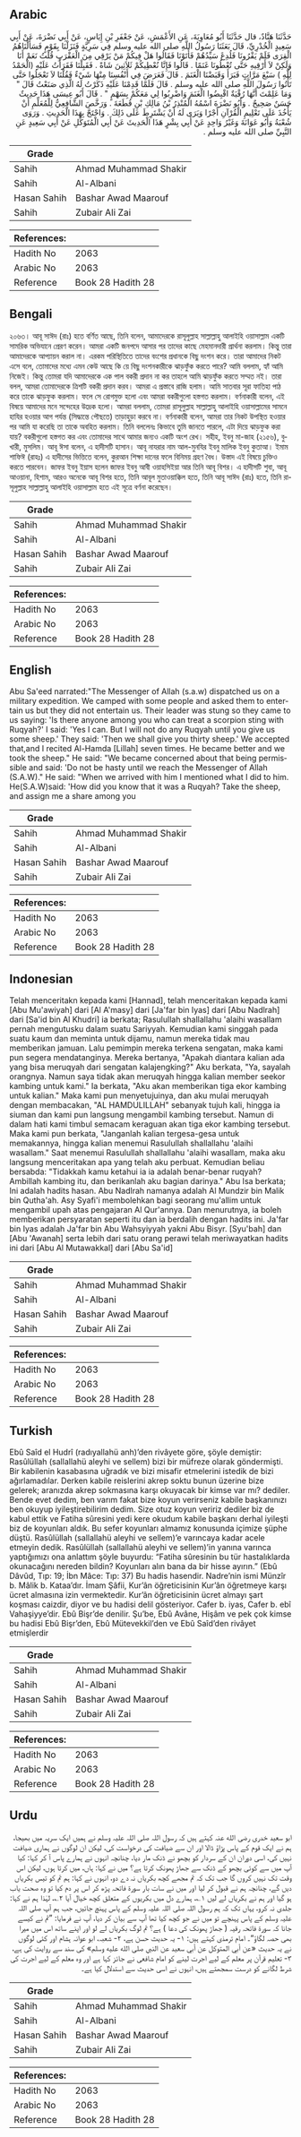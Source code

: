 ## Arabic


<div dir="rtl" lang="ar" style={{fontSize:'larger',backgroundColor:'#f8f9fa',padding:20}}>
حَدَّثَنَا هَنَّادٌ، قال حَدَّثَنَا أَبُو مُعَاوِيَةَ، عَنِ الأَعْمَشِ، عَنْ جَعْفَرِ بْنِ إِيَاسٍ، عَنْ أَبِي نَضْرَةَ، عَنْ أَبِي سَعِيدٍ الْخُدْرِيِّ، قَالَ بَعَثَنَا رَسُولُ اللَّهِ صلى الله عليه وسلم فِي سَرِيَّةٍ فَنَزَلْنَا بِقَوْمٍ فَسَأَلْنَاهُمُ الْقِرَى فَلَمْ يَقْرُونَا فَلُدِغَ سَيِّدُهُمْ فَأَتَوْنَا فَقَالُوا هَلْ فِيكُمْ مَنْ يَرْقِي مِنَ الْعَقْرَبِ قُلْتُ نَعَمْ أَنَا وَلَكِنْ لاَ أَرْقِيهِ حَتَّى تُعْطُونَا غَنَمًا ‏.‏ قَالُوا فَإِنَّا نُعْطِيكُمْ ثَلاَثِينَ شَاةً ‏.‏ فَقَبِلْنَا فَقَرَأْتُ عَلَيْهِ ‏(‏الْحَمْدُ لِلَّهِ ‏)‏ سَبْعَ مَرَّاتٍ فَبَرَأَ وَقَبَضْنَا الْغَنَمَ ‏.‏ قَالَ فَعَرَضَ فِي أَنْفُسِنَا مِنْهَا شَيْءٌ فَقُلْنَا لاَ تَعْجَلُوا حَتَّى تَأْتُوا رَسُولَ اللَّهِ صلى الله عليه وسلم ‏.‏ قَالَ فَلَمَّا قَدِمْنَا عَلَيْهِ ذَكَرْتُ لَهُ الَّذِي صَنَعْتُ قَالَ ‏"‏ وَمَا عَلِمْتَ أَنَّهَا رُقْيَةٌ اقْبِضُوا الْغَنَمَ وَاضْرِبُوا لِي مَعَكُمْ بِسَهْمٍ ‏"‏ ‏.‏ قَالَ أَبُو عِيسَى هَذَا حَدِيثٌ حَسَنٌ صَحِيحٌ ‏.‏ وَأَبُو نَضْرَةَ اسْمُهُ الْمُنْذِرُ بْنُ مَالِكِ بْنِ قُطَعَةَ ‏.‏ وَرَخَّصَ الشَّافِعِيُّ لِلْمُعَلِّمِ أَنْ يَأْخُذَ عَلَى تَعْلِيمِ الْقُرْآنِ أَجْرًا وَيَرَى لَهُ أَنْ يَشْتَرِطَ عَلَى ذَلِكَ ‏.‏ وَاحْتَجَّ بِهَذَا الْحَدِيثِ ‏.‏ وَرَوَى شُعْبَةُ وَأَبُو عَوَانَةَ وَغَيْرُ وَاحِدٍ عَنْ أَبِي بِشْرٍ هَذَا الْحَدِيثَ عَنْ أَبِي الْمُتَوَكِّلِ عَنْ أَبِي سَعِيدٍ عَنِ النَّبِيِّ صلى الله عليه وسلم ‏.‏
</div>
<div style={{backgroundColor:'#f8f9fa',padding:20, marginBottom: 10}}><table> <thead> <tr> <th>Grade</th> <th></th> </tr> </thead> <tbody> <tr><td>Sahih</td><td>Ahmad Muhammad Shakir</td></tr><tr><td>Sahih</td><td>Al-Albani</td></tr><tr><td>Hasan Sahih</td><td>Bashar Awad Maarouf</td></tr><tr><td>Sahih</td><td>Zubair Ali Zai</td></tr></tbody></table><table> <thead> <tr> <th>References:</th> <th></th> </tr> </thead> <tbody><tr><td>Hadith No</td><td>2063</td></tr><tr><td>Arabic No</td><td>2063</td></tr><tr><td>Reference</td><td>Book 28 Hadith 28</td></tr></tbody></table></div>

## Bengali


<div dir="ltr" lang="bn" style={{fontSize:'larger',backgroundColor:'#f8f9fa',padding:20}}>
২০৬৩। আবূ সাঈদ (রাঃ) হতে বর্ণিত আছে, তিনি বলেন, আমাদেরকে রাসূলুল্লাহ সাল্লাল্লাহু আলাইহি ওয়াসাল্লাম একটি সামরিক অভিযানে প্রেরণ করেন। আমরা একটি জনপদে আসার পর তাদের কাছে মেহমানদারী প্রার্থনা করলাম। কিন্তু তারা আমাদেরকে আপ্যায়ন করাল না। এরকম পরিস্থিতিতে তাদের বংশের প্রধানকে বিছু দংশন করে। তারা আমাদের নিকট এসে বলে, তোমাদের মধ্যে এমন কেউ আছে কি য়ে বিছু দংশনকারীকে ঝাড়ফুঁক করতে পারে? আমি বললাম, হ্যাঁ আমি নিজেই। কিন্তু তোমরা যদি আমাদেরকে এক পাল বকরী প্রদান না কর তাহলে আমি ঝাড়ফুঁক করতে সম্মত নই। তারা বলল, আমরা তোমাদেরকে ত্রিশটি বকরী প্রদান করব। আমরা এ প্রস্তাবে রাজি হলাম। আমি সাতবার সূরা ফাতিহা পাঠ করে তাকে ঝাড়ফুক করলাম। ফলে সে রোগমুক্ত হলো এবং আমরা বকরীগুলো হস্তগত করলাম। বর্ণনাকারী বলেন, এই বিষয়ে আমাদের মনে সন্দেহের উদ্রেক হলো। আমরা বললাম, তোমরা রাসূলুল্লাহ সাল্লাল্লাহু আলাইহি ওয়াসাল্লামের সামনে হাযির হওয়ার আগ পর্যন্ত (সিদ্ধান্তে পৌছতে) তাড়াহুড়া করবে না। বর্ণনাকারী বলেন, আমরা তার নিকট উপস্থিত হওয়ার পর আমি যা করেছি তা তাকে অবহিত করলাম। তিনি বললেনঃ কিভাবে তুমি জানতে পারলে, এটা দিয়ে ঝাড়ফুক করা যায়? বকরীগুলো হস্তগত কর এবং তোমাদের সাথে আমার জন্যও একটি অংশ রেখ। সহীহ, ইবনু মা-জাহ (২১৫৬), বুখারী, মুসলিম। আবূ ঈসা বলেন, এ হাদীসটি হাসান। আবূ নাযরার নাম আল-মুনযির ইবনু মালিক ইবনু কুতাআ। ইমাম শাফিঈ (রাহঃ) এ হাদীসের ভিত্তিতে বলেন, কুরআন শিক্ষা দানের ফলে বিনিময় গ্রহণ বৈধ। উস্তাদ এই বিষয়ে চুক্তিও করতে পারবেন। জাফর ইবনু ইয়াস হলেন জাফর ইবনু আবী ওয়াহসিইয়া আর তিনি আবূ বিশর। এ হাদীসটি শুবা, আবূ আওয়ানা, হিশাম, আরও অনেকে আবূ বিশর হতে, তিনি আবূল মুতাওয়াক্কিল হতে, তিনি আবূ সাঈদ (রাঃ) হতে, তিনি রাসূলুল্লাহ সাল্লাল্লাহু আলাইহি ওয়াসাল্লাম হতে এই সূত্রে বর্ণনা করেছেন।
</div>
<div style={{backgroundColor:'#f8f9fa',padding:20, marginBottom: 10}}><table> <thead> <tr> <th>Grade</th> <th></th> </tr> </thead> <tbody> <tr><td>Sahih</td><td>Ahmad Muhammad Shakir</td></tr><tr><td>Sahih</td><td>Al-Albani</td></tr><tr><td>Hasan Sahih</td><td>Bashar Awad Maarouf</td></tr><tr><td>Sahih</td><td>Zubair Ali Zai</td></tr></tbody></table><table> <thead> <tr> <th>References:</th> <th></th> </tr> </thead> <tbody><tr><td>Hadith No</td><td>2063</td></tr><tr><td>Arabic No</td><td>2063</td></tr><tr><td>Reference</td><td>Book 28 Hadith 28</td></tr></tbody></table></div>

## English


<div dir="ltr" lang="en" style={{fontSize:'larger',backgroundColor:'#f8f9fa',padding:20}}>
Abu Sa'eed narrated:"The Messenger of Allah (s.a.w) dispatched us on a military expedition. We camped with some people and asked them to entertain us but they did not entertain us. Their leader was stung so they came to us saying: 'Is there anyone among you who can treat a scorpion sting with Ruqyah?' I said: 'Yes I can. But I will not do any Ruqyah until you give us some sheep.' They said: 'Then we shall give you thirty sheep.' We accepted that,and I recited Al-Hamda [Lillah] seven times. He became better and we took the sheep." He said: "We became concerned about that being permissible and said: 'Do not be hasty until we reach the Messenger of Allah (S.A.W)." He said: "When we arrived with him I mentioned what I did to him. He(S.A.W)said: 'How did you know that it was a Ruqyah? Take the sheep, and assign me a share among you
</div>
<div style={{backgroundColor:'#f8f9fa',padding:20, marginBottom: 10}}><table> <thead> <tr> <th>Grade</th> <th></th> </tr> </thead> <tbody> <tr><td>Sahih</td><td>Ahmad Muhammad Shakir</td></tr><tr><td>Sahih</td><td>Al-Albani</td></tr><tr><td>Hasan Sahih</td><td>Bashar Awad Maarouf</td></tr><tr><td>Sahih</td><td>Zubair Ali Zai</td></tr></tbody></table><table> <thead> <tr> <th>References:</th> <th></th> </tr> </thead> <tbody><tr><td>Hadith No</td><td>2063</td></tr><tr><td>Arabic No</td><td>2063</td></tr><tr><td>Reference</td><td>Book 28 Hadith 28</td></tr></tbody></table></div>

## Indonesian


<div dir="ltr" lang="id" style={{fontSize:'larger',backgroundColor:'#f8f9fa',padding:20}}>
Telah menceritakn kepada kami [Hannad], telah menceritakan kepada kami [Abu Mu'awiyah] dari [Al A'masy] dari [Ja'far bin Iyas] dari [Abu Nadlrah] dari [Sa'id bin Al Khudri] ia berkata; Rasulullah shallallahu 'alaihi wasallam pernah mengutusku dalam suatu Sariyyah. Kemudian kami singgah pada suatu kaum dan meminta untuk dijamu, namun mereka tidak mau memberikan jamuan. Lalu pemimpin mereka terkena sengatan, maka kami pun segera mendatanginya. Mereka bertanya, "Apakah diantara kalian ada yang bisa meruqyah dari sengatan kalajengking?" Aku berkata, "Ya, sayalah orangnya. Namun saya tidak akan meruqyah hingga kalian member seekor kambing untuk kami." Ia berkata, "Aku akan memberikan tiga ekor kambing untuk kalian." Maka kami pun menyetujuinya, dan aku mulai meruqyah dengan membacakan, "AL HAMDULILLAH" sebanyak tujuh kali, hingga ia siuman dan kami pun langsung mengambil kambing tersebut. Namun di dalam hati kami timbul semacam keraguan akan tiga ekor kambing tersebut. Maka kami pun berkata, "Janganlah kalian tergesa-gesa untuk memakannya, hingga kalian menemui Rasulullah shallallahu 'alaihi wasallam." Saat menemui Rasulullah shallallahu 'alaihi wasallam, maka aku langsung menceritakan apa yang telah aku perbuat. Kemudian beliau bersabda: "Tidakkah kamu ketahui ia ia adalah benar-benar ruqyah? Ambillah kambing itu, dan berikanlah aku bagian darinya." Abu Isa berkata; Ini adalah hadits hasan. Abu Nadlrah namanya adalah Al Mundzir bin Malik bin Qutha'ah. Asy Syafi'i membolehkan bagi seorang mu'allim untuk mengambil upah atas pengajaran Al Qur'annya. Dan menurutnya, ia boleh memberikan persyaratan seperti itu dan ia berdalih dengan hadits ini. Ja'far bin Iyas adalah Ja'far bin Abu Wahsyiyyah yakni Abu Bisyr. [Syu'bah] dan [Abu 'Awanah] serta lebih dari satu orang perawi telah meriwayatkan hadits ini dari [Abu Al Mutawakkal] dari [Abu Sa'id]
</div>
<div style={{backgroundColor:'#f8f9fa',padding:20, marginBottom: 10}}><table> <thead> <tr> <th>Grade</th> <th></th> </tr> </thead> <tbody> <tr><td>Sahih</td><td>Ahmad Muhammad Shakir</td></tr><tr><td>Sahih</td><td>Al-Albani</td></tr><tr><td>Hasan Sahih</td><td>Bashar Awad Maarouf</td></tr><tr><td>Sahih</td><td>Zubair Ali Zai</td></tr></tbody></table><table> <thead> <tr> <th>References:</th> <th></th> </tr> </thead> <tbody><tr><td>Hadith No</td><td>2063</td></tr><tr><td>Arabic No</td><td>2063</td></tr><tr><td>Reference</td><td>Book 28 Hadith 28</td></tr></tbody></table></div>

## Turkish


<div dir="ltr" lang="tr" style={{fontSize:'larger',backgroundColor:'#f8f9fa',padding:20}}>
Ebû Saîd el Hudrî (radıyallahü anh)’den rivâyete göre, şöyle demiştir: Rasûlüllah (sallallahü aleyhi ve sellem) bizi bir müfreze olarak göndermişti. Bir kabilenin kasabasına uğradık ve bizi misafir etmelerini istedik de bizi ağırlamadılar. Derken kabile reislerini akrep soktu bunun üzerine bize gelerek; aranızda akrep sokmasına karşı okuyacak bir kimse var mı? dediler. Bende evet dedim, ben varım fakat bize koyun verirseniz kabile başkanınızı ben okuyup iyileştirebilirim dedim. Size otuz koyun veririz dediler biz de kabul ettik ve Fatiha sûresini yedi kere okudum kabile başkanı derhal iyileşti biz de koyunları aldık. Bu sefer koyunları almamız konusunda içimize şüphe düştü. Rasûlüllah (sallallahü aleyhi ve sellem)’e varıncaya kadar acele etmeyin dedik. Rasûlüllah (sallallahü aleyhi ve sellem)’in yanına varınca yaptığımızı ona anlattım şöyle buyurdu: “Fatiha sûresinin bu tür hastalıklarda okunacağını nereden bildin? Koyunları alın bana da bir hisse ayırın.” (Ebû Dâvûd, Tıp: 19; İbn Mâce: Tıp: 37) Bu hadis hasendir. Nadre’nin ismi Münzîr b. Mâlik b. Kataa’dır. İmam Şâfii, Kur’ân öğreticisinin Kur’ân öğretmeye karşı ücret almasına izin vermektedir. Kur’ân öğreticisinin ücret almayı şart koşması caizdir, diyor ve bu hadisi delil gösteriyor. Cafer b. iyas, Cafer b. ebî Vahaşiyye’dir. Ebû Bişr’de denilir. Şu’be, Ebû Avâne, Hişâm ve pek çok kimse bu hadisi Ebû Bişr’den, Ebû Mütevekkil’den ve Ebû Saîd’den rivâyet etmişlerdir
</div>
<div style={{backgroundColor:'#f8f9fa',padding:20, marginBottom: 10}}><table> <thead> <tr> <th>Grade</th> <th></th> </tr> </thead> <tbody> <tr><td>Sahih</td><td>Ahmad Muhammad Shakir</td></tr><tr><td>Sahih</td><td>Al-Albani</td></tr><tr><td>Hasan Sahih</td><td>Bashar Awad Maarouf</td></tr><tr><td>Sahih</td><td>Zubair Ali Zai</td></tr></tbody></table><table> <thead> <tr> <th>References:</th> <th></th> </tr> </thead> <tbody><tr><td>Hadith No</td><td>2063</td></tr><tr><td>Arabic No</td><td>2063</td></tr><tr><td>Reference</td><td>Book 28 Hadith 28</td></tr></tbody></table></div>

## Urdu


<div dir="rtl" lang="ur" style={{fontSize:'larger',backgroundColor:'#f8f9fa',padding:20}}>
ابو سعید خدری رضی الله عنہ کہتے ہیں کہ رسول اللہ صلی اللہ علیہ وسلم نے ہمیں ایک سریہ میں بھیجا، ہم نے ایک قوم کے پاس پڑاؤ ڈالا اور ان سے ضیافت کی درخواست کی، لیکن ان لوگوں نے ہماری ضیافت نہیں کی، اسی دوران ان کے سردار کو بچھو نے ڈنک مار دیا، چنانچہ انہوں نے ہمارے پاس آ کر کہا: کیا آپ میں سے کوئی بچھو کے ڈنک سے جھاڑ پھونک کرتا ہے؟ میں نے کہا: ہاں، میں کرتا ہوں، لیکن اس وقت تک نہیں کروں گا جب تک کہ تم مجھے کچھ بکریاں نہ دے دو، انہوں نے کہا: ہم تم کو تیس بکریاں دیں گے، چنانچہ ہم نے قبول کر لیا اور میں نے سات بار سورۃ فاتحہ پڑھ کر اس پر دم کیا تو وہ صحت یاب ہو گیا اور ہم نے بکریاں لے لیں ۱؎، ہمارے دل میں بکریوں کے متعلق کچھ خیال آیا ۲؎، لہٰذا ہم نے کہا: جلدی نہ کرو، یہاں تک کہ ہم رسول اللہ صلی اللہ علیہ وسلم کے پاس پہنچ جائیں، جب ہم آپ صلی اللہ علیہ وسلم کے پاس پہنچے تو میں نے جو کچھ کیا تھا آپ سے بیان کر دیا، آپ نے فرمایا: ”تم نے کیسے جانا کہ سورۃ فاتحہ رقیہ ( جھاڑ پھونک کی دعا ) ہے؟ تم لوگ بکریاں لے لو اور اپنے ساتھ اس میں میرا بھی حصہ لگاؤ“۔ امام ترمذی کہتے ہیں: ۱- یہ حدیث حسن ہے، ۲- شعبہ، ابو عوانہ ہشام اور کئی لوگوں نے یہ حدیث «عن أبي المتوكل عن أبي سعيد عن النبي صلى الله عليه وسلم» کی سند سے روایت کی ہے، ۳- تعلیم قرآن پر معلم کے لیے اجرت لینے کو امام شافعی نے جائز کہا ہے اور وہ معلم کے لیے اجرت کی شرط لگانے کو درست سمجھتے ہیں، انہوں نے اسی حدیث سے استدلال کیا ہے۔
</div>
<div style={{backgroundColor:'#f8f9fa',padding:20, marginBottom: 10}}><table> <thead> <tr> <th>Grade</th> <th></th> </tr> </thead> <tbody> <tr><td>Sahih</td><td>Ahmad Muhammad Shakir</td></tr><tr><td>Sahih</td><td>Al-Albani</td></tr><tr><td>Hasan Sahih</td><td>Bashar Awad Maarouf</td></tr><tr><td>Sahih</td><td>Zubair Ali Zai</td></tr></tbody></table><table> <thead> <tr> <th>References:</th> <th></th> </tr> </thead> <tbody><tr><td>Hadith No</td><td>2063</td></tr><tr><td>Arabic No</td><td>2063</td></tr><tr><td>Reference</td><td>Book 28 Hadith 28</td></tr></tbody></table></div>
